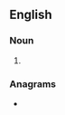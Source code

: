==English==

===Noun===
{{head|en|noun plural form}}

# {{plural of|swale|lang=en}}

===Anagrams===
* {{anagrams|en|Lawses|Wassel|awless|sweals}}